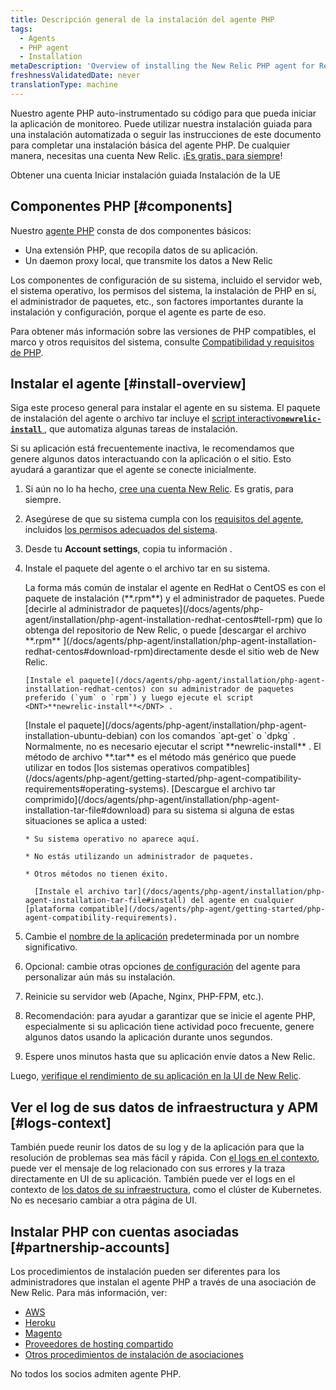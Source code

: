 ```yaml
---
title: Descripción general de la instalación del agente PHP
tags:
  - Agents
  - PHP agent
  - Installation
metaDescription: 'Overview of installing the New Relic PHP agent for RedHat, CentOS, Ubuntu, or Debian, or for the tar archive.'
freshnessValidatedDate: never
translationType: machine
---
```


Nuestro agente PHP auto-instrumentado su código para que pueda iniciar la aplicación de monitoreo. Puede utilizar nuestra instalación guiada para una instalación automatizada o seguir las instrucciones de este documento para completar una instalación básica del agente PHP. De cualquier manera, necesitas una cuenta New Relic. [¡Es gratis, para siempre](/docs/accounts/accounts-billing/new-relic-one-pricing-billing/new-relic-one-pricing-billing/#how-pricing-works)!

<ButtonGroup>
  <ButtonLink role="button" to="https://newrelic.com/signup" variant="primary">
    Obtener una cuenta
  </ButtonLink>

  <ButtonLink role="button" to="https://one.newrelic.com/marketplace/install-data-source?account=1&state=bb67253f-7a93-7d81-de1b-66eda54291f5" variant="primary">
    Iniciar instalación guiada
  </ButtonLink>

  <ButtonLink role="button" to="https://one.eu.newrelic.com/launcher/nr1-core.explorer?platform[accountId]=1&platform[$isFallbackTimeRange]=true&platform[timeRange][duration]=1800000&pane=eyJuZXJkbGV0SWQiOiJ0dWNzb24ucGxnLWluc3RydW1lbnQtZXZlcnl0aGluZyJ9&cards[0]=eyJuZXJkbGV0SWQiOiJzZXR1cC1uZXJkbGV0cy5zZXR1cC1waHAtaW50ZWdyYXRpb24iLCJhY2NvdW50SWQiOjI2NDA0MDl9&state=f79eeff7-ccd0-d779-67a7-62bbac6fc692" variant="primary">
    Instalación de la UE
  </ButtonLink>
</ButtonGroup>

## Componentes PHP [#components]

Nuestro [agente PHP](/docs/agents/php-agent/getting-started/new-relic-php) consta de dos componentes básicos:

* Una extensión PHP, que recopila datos de su aplicación.
* Un daemon proxy local, que transmite los datos a New Relic

Los componentes de configuración de su sistema, incluido el servidor web, el sistema operativo, los permisos del sistema, la instalación de PHP en sí, el administrador de paquetes, etc., son factores importantes durante la instalación y configuración, porque el agente es parte de eso.

Para obtener más información sobre las versiones de PHP compatibles, el marco y otros requisitos del sistema, consulte [Compatibilidad y requisitos de PHP](/docs/agents/php-agent/getting-started/php-agent-compatibility-requirements).

## Instalar el agente [#install-overview]

Siga este proceso general para instalar el agente en su sistema. El paquete de instalación del agente o archivo tar incluye el [script interactivo<DNT>**`newrelic-install`**</DNT> ](/docs/agents/php-agent/installation/newrelic-install-script), que automatiza algunas tareas de instalación.

<Callout variant="tip">
  Si su aplicación está frecuentemente inactiva, le recomendamos que genere algunos datos interactuando con la aplicación o el sitio. Esto ayudará a garantizar que el agente se conecte inicialmente.
</Callout>

1. Si aún no lo ha hecho, [cree una cuenta New Relic](https://newrelic.com/signup). Es gratis, para siempre.

2. Asegúrese de que su sistema cumpla con los [requisitos del agente](/docs/agents/php-agent/getting-started/php-agent-compatibility-requirements), incluidos [los permisos adecuados del sistema](/docs/agents/php-agent/getting-started/php-agent-compatibility-requirements#permissions).

3. Desde tu <DNT>**Account settings**</DNT>, copia tu información <InlinePopover type="licenseKey" />.

4. Instale el paquete del agente o el archivo tar en su sistema.

   <CollapserGroup>
     <Collapser id="install-redhat-centos" title="RedHat o CentOS">
       La forma más común de instalar el agente en RedHat o CentOS es con el paquete de instalación (<DNT>**.rpm**</DNT>) y el administrador de paquetes. Puede [decirle al administrador de paquetes](/docs/agents/php-agent/installation/php-agent-installation-redhat-centos#tell-rpm) que lo obtenga del repositorio de New Relic, o puede [descargar el archivo <DNT>**.rpm**</DNT> ](/docs/agents/php-agent/installation/php-agent-installation-redhat-centos#download-rpm)directamente desde el sitio web de New Relic.

       [Instale el paquete](/docs/agents/php-agent/installation/php-agent-installation-redhat-centos) con su administrador de paquetes preferido (`yum` o `rpm`) y luego ejecute el script <DNT>**newrelic-install**</DNT> .
     </Collapser>

     <Collapser id="intall-ubuntu-debian" title="Ubuntu o Debian">
       [Instale el paquete](/docs/agents/php-agent/installation/php-agent-installation-ubuntu-debian) con los comandos `apt-get` o `dpkg` . Normalmente, no es necesario ejecutar el script <DNT>**newrelic-install**</DNT> .
     </Collapser>

     <Collapser id="install-tar" title="Archivo de alquitrán">
       El método de archivo <DNT>**.tar**</DNT> es el método más genérico que puede utilizar en todos [los sistemas operativos compatibles](/docs/agents/php-agent/getting-started/php-agent-compatibility-requirements#operating-systems). [Descargue el archivo tar comprimido](/docs/agents/php-agent/installation/php-agent-installation-tar-file#download) para su sistema si alguna de estas situaciones se aplica a usted:

       * Su sistema operativo no aparece aquí.

       * No estás utilizando un administrador de paquetes.

       * Otros métodos no tienen éxito.

         [Instale el archivo tar](/docs/agents/php-agent/installation/php-agent-installation-tar-file#install) del agente en cualquier [plataforma compatible](/docs/agents/php-agent/getting-started/php-agent-compatibility-requirements).
     </Collapser>
   </CollapserGroup>

5. Cambie el [nombre de la aplicación](/docs/site/naming-your-application) predeterminada por un nombre significativo.

6. Opcional: cambie otras opciones [de configuración](/docs/agents/php-agent/configuration/php-agent-configuration) del agente para personalizar aún más su instalación.

7. Reinicie su servidor web (Apache, Nginx, PHP-FPM, etc.).

8. Recomendación: para ayudar a garantizar que se inicie el agente PHP, especialmente si su aplicación tiene actividad poco frecuente, genere algunos datos usando la aplicación durante unos segundos.

9. Espere unos minutos hasta que su aplicación envíe datos a New Relic.

Luego, [verifique el rendimiento de su aplicación en la UI de New Relic](/docs/apm/applications-menu/monitoring/apm-overview-page).

<InstallFeedback />

## Ver el log de sus datos de infraestructura y APM [#logs-context]

También puede reunir los datos de su log y de la aplicación para que la resolución de problemas sea más fácil y rápida. Con [el logs en el contexto](/docs/logs/logs-context/configure-logs-context-php/), puede ver el mensaje de log relacionado con sus errores y la traza directamente en UI de su aplicación. También puede ver el logs en el contexto de [los datos de su infraestructura](/docs/logs/forward-logs/forward-your-logs-using-infrastructure-agent/), como el clúster de Kubernetes. No es necesario cambiar a otra página de UI.

## Instalar PHP con cuentas asociadas [#partnership-accounts]

Los procedimientos de instalación pueden ser diferentes para los administradores que instalan el agente PHP a través de una asociación de New Relic. Para más información, ver:

* [AWS](/docs/accounts-partnerships/partnerships/partner-based-installation/amazon-web-services-aws-users)
* [Heroku](/docs/agents/php-agent/installation/php-agent-heroku)
* [Magento](/docs/accounts-partnerships/partnerships/partner-based-installation/log-install-new-relic-partners#magento)
* [Proveedores de hosting compartido](/docs/agents/php-agent/installation/install-php-agent-shared-hosting-service)
* [Otros procedimientos de instalación de asociaciones](/docs/accounts-partnerships/partnerships/partner-based-installation/log-install-new-relic-partners)

No todos los socios admiten agente PHP.